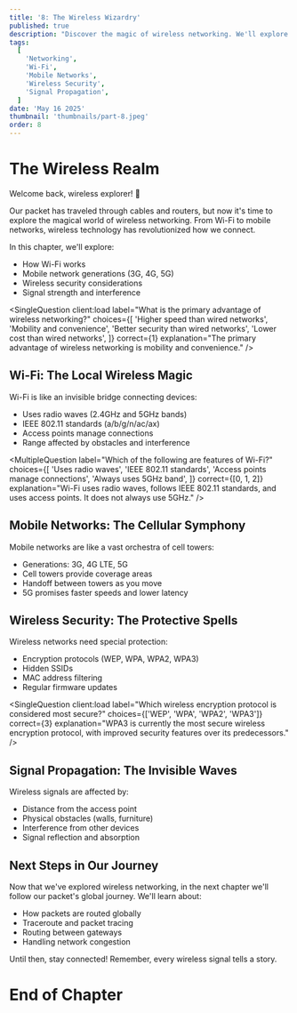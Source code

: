 ```yaml
---
title: '8: The Wireless Wizardry'
published: true
description: "Discover the magic of wireless networking. We'll explore Wi-Fi, mobile networks, wireless security, and signal propagation in this chapter of our networking adventure."
tags:
  [
    'Networking',
    'Wi-Fi',
    'Mobile Networks',
    'Wireless Security',
    'Signal Propagation',
  ]
date: 'May 16 2025'
thumbnail: 'thumbnails/part-8.jpeg'
order: 8
---
```



<Begin />

# The Wireless Realm

Welcome back, wireless explorer! 📶

Our packet has traveled through cables and routers, but now it's time to explore the magical world of wireless networking. From Wi-Fi to mobile networks, wireless technology has revolutionized how we connect.

In this chapter, we'll explore:

- How Wi-Fi works
- Mobile network generations (3G, 4G, 5G)
- Wireless security considerations
- Signal strength and interference

<SingleQuestion
  client:load
  label="What is the primary advantage of wireless networking?"
  choices={[
    'Higher speed than wired networks',
    'Mobility and convenience',
    'Better security than wired networks',
    'Lower cost than wired networks',
  ]}
  correct={1}
  explanation="The primary advantage of wireless networking is mobility and convenience."
/>
<Spliter />

## Wi-Fi: The Local Wireless Magic

Wi-Fi is like an invisible bridge connecting devices:

- Uses radio waves (2.4GHz and 5GHz bands)
- IEEE 802.11 standards (a/b/g/n/ac/ax)
- Access points manage connections
- Range affected by obstacles and interference

<MultipleQuestion
  label="Which of the following are features of Wi-Fi?"
  choices={[
    'Uses radio waves',
    'IEEE 802.11 standards',
    'Access points manage connections',
    'Always uses 5GHz band',
  ]}
  correct={[0, 1, 2]}
  explanation="Wi-Fi uses radio waves, follows IEEE 802.11 standards, and uses access points. It does not always use 5GHz."
/>

<Spliter />

## Mobile Networks: The Cellular Symphony

Mobile networks are like a vast orchestra of cell towers:

- Generations: 3G, 4G LTE, 5G
- Cell towers provide coverage areas
- Handoff between towers as you move
- 5G promises faster speeds and lower latency

<OpenQuestion
  label="What is the primary advantage of 5G over 4G? (Short answer)"
  correct="Higher data speeds and lower latency"
  explanation="5G's primary advantages are higher data speeds and lower latency compared to 4G networks."
/>

<Spliter />

## Wireless Security: The Protective Spells

Wireless networks need special protection:

- Encryption protocols (WEP, WPA, WPA2, WPA3)
- Hidden SSIDs
- MAC address filtering
- Regular firmware updates

<SingleQuestion
  client:load
  label="Which wireless encryption protocol is considered most secure?"
  choices={['WEP', 'WPA', 'WPA2', 'WPA3']}
  correct={3}
  explanation="WPA3 is currently the most secure wireless encryption protocol, with improved security features over its predecessors."
/>

<Spliter />

## Signal Propagation: The Invisible Waves

Wireless signals are affected by:

- Distance from the access point
- Physical obstacles (walls, furniture)
- Interference from other devices
- Signal reflection and absorption

<Spliter />

## Next Steps in Our Journey

Now that we've explored wireless networking, in the next chapter we'll follow our packet's global journey. We'll learn about:

- How packets are routed globally
- Traceroute and packet tracing
- Routing between gateways
- Handling network congestion

Until then, stay connected! Remember, every wireless signal tells a story.

# End of Chapter

<Spliter />
